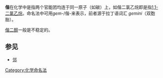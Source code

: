 {{Multiple issues|
{{Expand language|1=en|time=2022-02-20T03:21:08+00:00}}
{{Unreferenced|time=2022-02-20T03:21:08+00:00}}
}}
{{wiktionary}}
'''偕'''在化学中是指两个官能团均连于同一原子（如碳）上，如偕二氯乙烷即是指[[1,1-二氯乙烷|1,1-二氯乙烷]]。命名法中可用''gem''-/偕-来表示，前者源于拉丁语词汇 ''gemini''（双胞胎）。

[[偕二醇|偕二醇]]一般是不稳定的。

==参见==
*[[邻_(化学)|邻]]

[[Category:化学命名法|Category:化学命名法]]